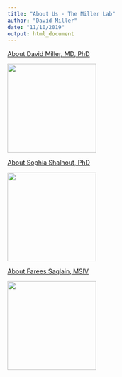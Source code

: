 ```yaml
---
title: "About Us - The Miller Lab"
author: "David Miller"
date: "11/10/2019"
output: html_document
---
```


[About David Miller, MD, PhD](/DMM_bio)

<img src="/images/DMM_pic.jpg" width="200" height="200" />

[About Sophia Shalhout, PhD](/SZS_bio)

<img src="/images/SZS.png" width="200" height="200" />

[About Farees Saqlain, MSIV](/FS_bio)

<img src="/images/FS.jgg" width="200" height="200" />
